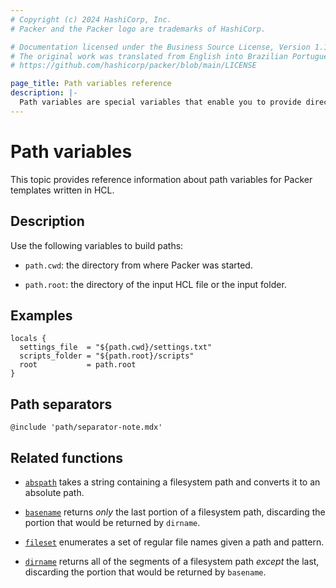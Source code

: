 ```yaml
---
# Copyright (c) 2024 HashiCorp, Inc.
# Packer and the Packer logo are trademarks of HashiCorp.

# Documentation licensed under the Business Source License, Version 1.1.
# The original work was translated from English into Brazilian Portuguese.
# https://github.com/hashicorp/packer/blob/main/LICENSE

page_title: Path variables reference
description: |-
  Path variables are special variables that enable you to provide directory information. Learn how to use path variables in Packer templates.
---
```


# Path variables

This topic provides reference information about path variables for Packer templates written in HCL.

## Description

Use the following variables to build paths:

- `path.cwd`: the directory from where Packer was started.

- `path.root`: the directory of the input HCL file or the input folder.

## Examples

```HCL
locals {
  settings_file  = "${path.cwd}/settings.txt"
  scripts_folder = "${path.root}/scripts"
  root           = path.root
}
```

## Path separators

`@include 'path/separator-note.mdx'`

## Related functions

- [`abspath`](/packer/docs/templates/hcl_templates/functions/file/abspath) takes a string containing
  a filesystem path and converts it to an absolute path.

- [`basename`](/packer/docs/templates/hcl_templates/functions/file/basename) returns _only_ the last
  portion of a filesystem path, discarding the portion that would be returned
  by `dirname`.

- [`fileset`](/packer/docs/templates/hcl_templates/functions/file/fileset) enumerates a set of
  regular file names given a path and pattern.

- [`dirname`](/packer/docs/templates/hcl_templates/functions/file/dirname) returns all of the
  segments of a filesystem path _except_ the last, discarding the portion that
  would be returned by `basename`.
